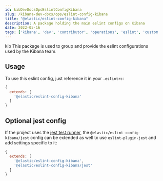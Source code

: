 ```yaml
---
id: kibDevDocsOpsEslintConfigKibana
slug: /kibana-dev-docs/ops/eslint-config-kibana
title: "@elastic/eslint-config-kibana"
description: A package holding the main eslint configs on Kibana
date: 2022-05-16
tags: ['kibana', 'dev', 'contributor', 'operations', 'eslint', 'custom', 'config']
---
```

kib
This package is used to group and provide the eslint configurations used by the Kibana team.

## Usage

To use this eslint config, just reference it in your `.eslintrc`:

```javascript
{
  extends: [
    '@elastic/eslint-config-kibana'
  ]
}
```

## Optional jest config

If the project uses the [jest test runner](https://facebook.github.io/jest/), 
the `@elastic/eslint-config-kibana/jest` config can be extended as well to use 
`eslint-plugin-jest` and add settings specific to it:

```javascript
{
  extends: [
    '@elastic/eslint-config-kibana',
    '@elastic/eslint-config-kibana/jest'
  ]
}
```
